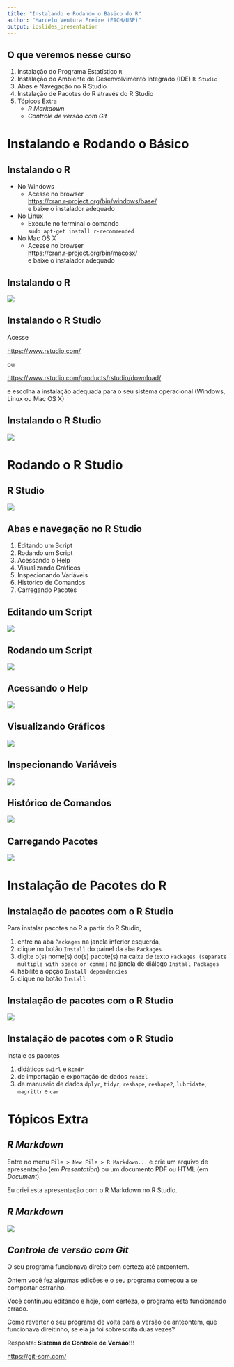 ```yaml
---
title: "Instalando e Rodando o Básico do R"
author: "Marcelo Ventura Freire (EACH/USP)"
output: ioslides_presentation
---
```


## O que veremos nesse curso
1. Instalação do Programa Estatístico `R`
2. Instalação do Ambiente de Desenvolvimento Integrado (IDE) `R Studio`
3. Abas e Navegação no R Studio
4. Instalação de Pacotes do R através do R Studio
5. Tópicos Extra
    - *R Markdown*
    - *Controle de versão com Git*

# Instalando e Rodando o Básico

## Instalando o R
* No Windows
    * Acesse no browser   
    <https://cran.r-project.org/bin/windows/base/>  
    e baixe o instalador adequado
* No Linux
    * Execute no terminal o comando  
       `sudo apt-get install r-recommended` 
* No Mac OS X
    * Acesse no browser    
    <https://cran.r-project.org/bin/macosx/>   
    e baixe o instalador adequado

## Instalando o R

![](cran.site.png)

## Instalando o R Studio

Acesse

<https://www.rstudio.com/>

ou

<https://www.rstudio.com/products/rstudio/download/>

e escolha a instalação adequada para o seu sistema operacional 
(Windows, Linux ou Mac OS X)

## Instalando o R Studio

![](rstudio.site.png)

# Rodando o R Studio
## R Studio

![](RStudio.png)

## Abas e navegação no R Studio
1. Editando um Script
1. Rodando um Script
1. Acessando o Help
2. Visualizando Gráficos
3. Inspecionando Variáveis
4. Histórico de Comandos 
5. Carregando Pacotes

## Editando um Script

![](RStudio.1.png)

## Rodando um Script

![](RStudio.2.png)

## Acessando o Help

![](RStudio.3.png)

## Visualizando Gráficos

![](RStudio.4.png)

## Inspecionando Variáveis

![](RStudio.5.png)

## Histórico de Comandos 

![](RStudio.6.png)

## Carregando Pacotes

![](RStudio.7.png)

# Instalação de Pacotes do R
## Instalação de pacotes com o R Studio

Para instalar pacotes no R a partir do R Studio, 

1) entre na aba `Packages` na janela inferior esquerda,
2) clique no botão `Install` do painel da aba `Packages`
3) digite o(s) nome(s) do(s) pacote(s) na caixa de texto
`Packages (separate multiple with space or comma)` 
na janela de diálogo `Install Packages`
4) habilite a opção `Install dependencies`
5) clique no botão `Install`

## Instalação de pacotes com o R Studio

![](RStudio.8.png)

## Instalação de pacotes com o R Studio
Instale os pacotes 

1. didáticos `swirl` e `Rcmdr`
2. de importação e exportação de dados `readxl`
3. de manuseio de dados `dplyr`, `tidyr`, `reshape`, `reshape2`, `lubridate`, `magrittr` e `car`

# Tópicos Extra
## *R Markdown*

Entre no menu `File > New File > R Markdown...` e crie um arquivo de apresentação (em *Presentation*) ou um documento PDF ou HTML (em *Document*).

Eu criei esta apresentação com o R Markdown no R Studio.

## *R Markdown*

![](RStudio.9.png)

## *Controle de versão com Git*

O seu programa funcionava direito com certeza até anteontem.

Ontem você fez algumas edições e o seu programa começou a se comportar estranho.

Você continuou editando e hoje, com certeza, o programa está funcionando errado.

Como reverter o seu programa de volta para a versão de anteontem, 
que funcionava direitinho, se ela já foi sobrescrita duas vezes?

Resposta: **Sistema de Controle de Versão!!!** 

<https://git-scm.com/>
